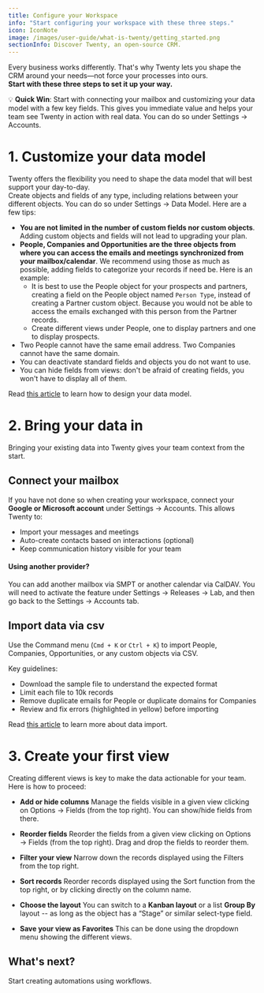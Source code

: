 ```yaml
---
title: Configure your Workspace
info: "Start configuring your workspace with these three steps."
icon: IconNote
image: /images/user-guide/what-is-twenty/getting_started.png
sectionInfo: Discover Twenty, an open-source CRM.
---
```


Every business works differently. That's why Twenty lets you shape the CRM around your needs—not force your processes into ours.  
**Start with these three steps to set it up your way.**

💡 **Quick Win**: Start with connecting your mailbox and customizing your data model with a few key fields. This gives you immediate value and helps your team see Twenty in action with real data. You can do so under Settings → Accounts.

# 1. Customize your data model
Twenty offers the flexibility you need to shape the data model that will best support your day-to-day.   
Create objects and fields of any type, including relations between your different objects. You can do so under Settings → Data Model.
Here are a few tips:
- **You are not limited in the number of custom fields nor custom objects**. Adding custom objects and fields will not lead to upgrading your plan.
- **People, Companies and Opportunities are the three objects from where you can access the emails and meetings synchronized from your mailbox/calendar**. We recommend using those as much as possible, adding fields to categorize your records if need be. Here is an example:
  - It is best to use the People object for your prospects and partners, creating a field on the People object named ```Person Type```, instead of creating a Partner custom object. Because you would not be able to access the emails exchanged with this person from the Partner records.
  - Create different views under People, one to display partners and one to display prospects. 
- Two People cannot have the same email address. Two Companies cannot have the same domain. 
- You can deactivate standard fields and objects you do not want to use.
- You can hide fields from views: don't be afraid of creating fields, you won't have to display all of them.

Read [this article](https://twenty.com/user-guide/section/data-model/customize-your-data-model) to learn how to design your data model.  

# 2. Bring your data in
Bringing your existing data into Twenty gives your team context from the start. 

## Connect your mailbox
If you have not done so when creating your workspace, connect your **Google or Microsoft account** under Settings → Accounts. This allows Twenty to:
- Import your messages and meetings
- Auto-create contacts based on interactions (optional)
- Keep communication history visible for your team

#### Using another provider?
You can add another mailbox via SMPT or another calendar via CalDAV. You will need to activate the feature under Settings → Releases → Lab, and then go back to the Settings → Accounts tab.

## Import data via csv
Use the Command menu (```Cmd + K``` or ```Ctrl + K```) to import People, Companies, Opportunities, or any custom objects via CSV.

Key guidelines:
- Download the sample file to understand the expected format
- Limit each file to 10k records
- Remove duplicate emails for People or duplicate domains for Companies
- Review and fix errors (highlighted in yellow) before importing

Read [this article](/user-guide/section/getting-started/import-export-data) to learn more about data import.

# 3. Create your first view
Creating different views is key to make the data actionable for your team.
Here is how to proceed:
-  **Add or hide columns**
    Manage the fields visible in a given view clicking on Options  → Fields (from the top right). You can show/hide fields from there.

- **Reorder fields**
    Reorder the fields from a given view clicking on Options  → Fields (from the top right). Drag and drop the fields to reorder them. 

- **Filter your view**
    Narrow down the records displayed using the Filters from the top right.

- **Sort records**
    Reorder records displayed using the Sort function from the top right, or by clicking directly on the column name.  

-  **Choose the layout** 
    You can switch to a **Kanban layout** or a list **Group By** layout -- as long as the object has a “Stage” or similar select-type field.  
    
- **Save your view as Favorites** 
    This can be done using the dropdown menu showing the different views.


## What's next?
Start creating automations using <ArticleLink href="https://twenty.com/user-guide/section/workflows/getting-started-workflows">workflows</ArticleLink>.
<ArticleEditContent></ArticleEditContent>
